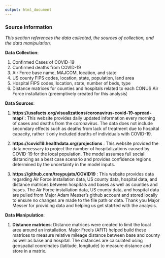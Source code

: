 ```yaml
---
output: html_document
---
```



### Source Information
*This section references the data collected, the sources of collection, and the data manipulation.*  

**Data Collection**: 

1. Confirmed Cases of COVID-19
2. Confirmed deaths from COVID-19
3. Air Force base name, MAJCOM, location, and state
4. US county FIPS codes, location, state, population, land area
5. Hospital FIPS codes, location, state, number of beds, type
6. Distance matrices for counties and hospitals related to each CONUS Air Force installation (preemptively created for this analysis)

**Data Sources**: 

1. **https://usafacts.org/visualizations/coronavirus-covid-19-spread-map/** : This website provides daily updated information every morning of cases and deaths from the coronavirus. The data does not include secondary effects such as deaths from lack of treatment due to hospital capacity, rather it only included deaths of individuals with COVID-19. 

2. **https://covid19.healthdata.org/projections** : This website provided the data necessary to project the number of hospitalizations caused by COVID-19 for the local population. The model assumes full social distancing as a best case scenario and provides confidence regions determined by the uncertainty in the model inputs. 

3. **https://github.com/treypujats/COVID19** : This website provides data regarding Air Force installation data, US county data, hospital data, and distance matrices between hospitals and bases as well as counties and bases. The Air Force installation data, US county data, and hospital data are pulled from Major Adam Messer's github account and stored locally to ensure no changes are made to the file path or data. Thank you Major Messer for providing data and helping us get statrted with the analysis. 

**Data Manipulation**: 

1. **Distance matrices**: Distance matrices were created to limit the local area around an installation. Major Freels (AFIT) helped build these matrices to measure relative mileage distance between base and county as well as base and hospital. The distances are calculated using geospatial coordinates (latitude, longitude) to measure distance and store in a matrix.

